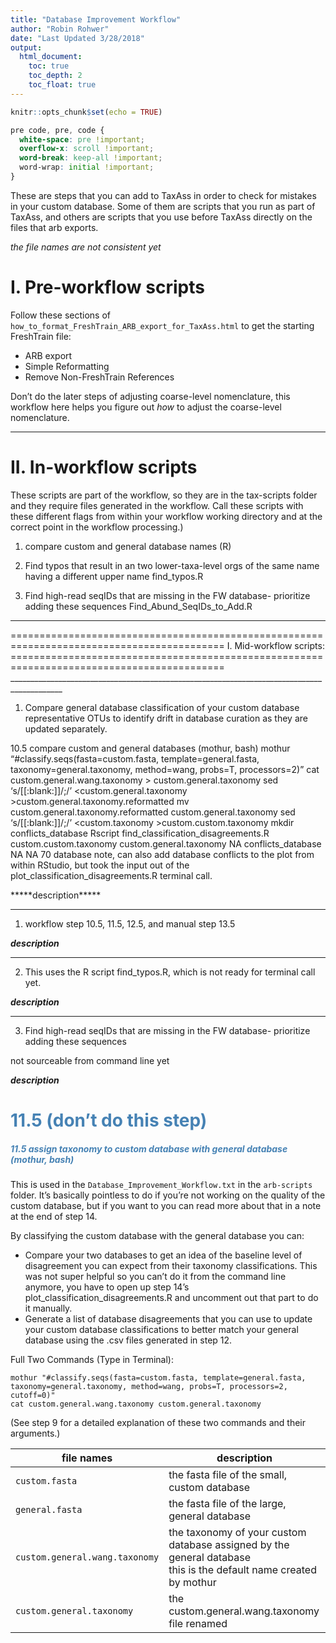 ```yaml
---
title: "Database Improvement Workflow"
author: "Robin Rohwer"
date: "Last Updated 3/28/2018"
output: 
  html_document:
    toc: true
    toc_depth: 2
    toc_float: true
---
```


```r
knitr::opts_chunk$set(echo = TRUE)
```

```css
pre code, pre, code {
  white-space: pre !important;
  overflow-x: scroll !important;
  word-break: keep-all !important;
  word-wrap: initial !important;
}
```

These are steps that you can add to TaxAss in order to check for mistakes in your 
custom database.  Some of them are scripts that you run as part of TaxAss, and others 
are scripts that you use before TaxAss directly on the files that arb exports.

*the file names are not consistent yet*

# I. Pre-workflow scripts 

Follow these sections of `how_to_format_FreshTrain_ARB_export_for_TaxAss.html` to get the starting FreshTrain file:  

* ARB export  
* Simple Reformatting 
* Remove Non-FreshTrain References  

Don't do the later steps of adjusting coarse-level nomenclature, this workflow here helps you figure 
out *how* to adjust the coarse-level nomenclature.

--------------------------------------------------------------------------------------------

# II. In-workflow scripts 

These scripts are part of the workflow, so they are in the tax-scripts
folder and they require files generated in the workflow. Call these 
scripts with these different flags from within your workflow working 
directory and at the correct point in the workflow processing.)


1. compare custom and general database names (R)

2. Find typos that result in an two lower-taxa-level orgs of the same name having a different upper name
	find_typos.R

3. Find high-read seqIDs that are missing in the FW database- prioritize adding these sequences
	Find_Abund_SeqIDs_to_Add.R


___________________________________________________________________________________________



===========================================================================================
I. Mid-workflow scripts:
===========================================================================================
___________________________________________________________________________________________

1. Compare general database classification of your custom database representative OTUs to
	identify drift in database curation as they are updated separately.

10.5 compare custom and general databases (mothur, bash)
	mothur "#classify.seqs(fasta=custom.fasta, template=general.fasta, taxonomy=general.taxonomy, method=wang, probs=T, processors=2)"
	cat custom.general.wang.taxonomy > custom.general.taxonomy
	sed 's/[[:blank:]]/\;/' <custom.general.taxonomy >custom.general.taxonomy.reformatted
	mv custom.general.taxonomy.reformatted custom.general.taxonomy
	sed 's/[[:blank:]]/\;/' <custom.taxonomy >custom.custom.taxonomy
	mkdir conflicts_database
	Rscript find_classification_disagreements.R custom.custom.taxonomy custom.general.taxonomy NA conflicts_database NA NA 70 database 
	note, can also add database conflicts to the plot from within RStudio, but took the input out of the plot_classification_disagreements.R terminal call.


*****description*****


___________________________________________________________________________________________

1. workflow step 10.5, 11.5, 12.5, and manual step 13.5



***description***




___________________________________________________________________________________________

2. This uses the R script find_typos.R, which is not ready for terminal call yet.




***description***



___________________________________________________________________________________________

3. Find high-read seqIDs that are missing in the FW database- prioritize adding these sequences

not sourceable from command line yet

***description***






# <span style="color:SteelBlue">11.5 (don't do this step)</span>

#####  <span style="color:SteelBlue">11.5 assign taxonomy to custom database with general database (mothur, bash)</span>

This is used in the `Database_Improvement_Workflow.txt` in the `arb-scripts` folder. 
It's basically pointless to do if you're not working on the quality of the custom database,
but if you want to you can read more about that in a note at the end of step 14.

By classifying the custom database with the general database you can:  

- Compare your two databases to get an idea of the baseline level of disagreement you 
	  can expect from their taxonomy classifications.  This was not super helpful so you can't
	  do it from the command line anymore, you have to open up step 14's 
	  plot_classification_disagreements.R and uncomment out that part to do it manually.
- Generate a list of database disagreements that you can use to update your custom
	  database classifications to better match your general database using the .csv files
	  generated in step 12. 

Full Two Commands (Type in Terminal):
```
mothur "#classify.seqs(fasta=custom.fasta, template=general.fasta, taxonomy=general.taxonomy, method=wang, probs=T, processors=2, cutoff=0)"
cat custom.general.wang.taxonomy custom.general.taxonomy
```

(See step 9 for a detailed explanation of these two commands and their arguments.)  

file names                      | description
--------------------------------|----------------------------------------------
`custom.fasta`					        | the fasta file of the small, custom database
`general.fasta`					        | the fasta file of the large, general database
`custom.general.wang.taxonomy`  | the taxonomy of your custom database assigned by the general database<br>this is the default name created by mothur
`custom.general.taxonomy`			  | the custom.general.wang.taxonomy file renamed
	








